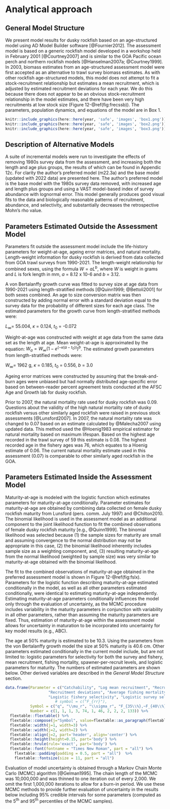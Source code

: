 # Analytical approach

## General Model Structure

We present model results for dusky rockfish based on an age-structured model using AD Model Builder software [@Fournier2012]. 
The assessment model is based on a generic rockfish model developed in a workshop held in February 2001 [@Courtney2007] and is similar to the GOA Pacific ocean perch and northern rockfish models [@Hanselman2007a; @Courtney1999]. 
In 2003, biomass estimates from an age-structured assessment model were first accepted as an alternative to trawl survey biomass estimates. 
As with other rockfish age-structured models, this model does not attempt to fit a stock-recruitment relationship but estimates a mean recruitment, which is adjusted by estimated recruitment deviations for each year. 
We do this because there does not appear to be an obvious stock-recruitment relationship in the model estimates, and there have been very high recruitments at low stock size (Figure 12-\@ref(fig:frecssb)).
The parameters, population dynamics, and equations of the model are in Box 1.


```r
knitr::include_graphics(here::here(year, 'safe', 'images', 'box1.png'))
knitr::include_graphics(here::here(year, 'safe', 'images', 'box2.png'))
knitr::include_graphics(here::here(year, 'safe', 'images', 'box3.png'))
```


## Description of Alternative Models

A suite of incremental models were run to investigate the effects of removing 1980s survey data from the assessment, and increasing both the length and age plus groups, the results of which can be found in Appendic 12c.
For clarity the author's preferred model (m22.3a) and the base model (updated with 2022 data) are presented here.
The author's preferred model is the base model with the 1980s survey data removed, with increased age and length plus groups and using a VAST model-based index of survey abundance with lognormal error.
This model generally produces good visual fits to the data and biologically reasonable patterns of recruitment, abundance, and selectivity, and substantially decreases the retrospective Mohn's rho value.




## Parameters Estimated Outside the Assessment Model

Parameters fit outside the assessment model include the life-history parameters for weight-at-age, ageing error matrices, and natural mortality. 
Length-weight information for dusky rockfish is derived from data collected from GOA trawl surveys from 1990-2021. 
The length-weight relationship for combined sexes, using the formula $W = aL^b$, where $W$ is weight in grams and $L$ is fork length in mm, $a$ = 8.12 x 10-6 and $b$ = 3.12.

A von Bertalanffy growth curve was fitted to survey size at age data from 1990-2021 using length-stratified methods [@Quinn1999; @Bettoli2001] for both sexes combined. 
An age to size conversion matrix was then constructed by adding normal error with a standard deviation equal to the survey data for the probability of different sizes for each age class. 
The estimated parameters for the growth curve from length-stratified methods were:

$L_\infty$= 55.004, $\kappa$ = 0.124, $t_0$ = -0.072


Weight-at-age was constructed with weight at age data from the same data set as the length at age. 
Mean weight-at-age is approximated by the equation: $W_a=W_\infty (1-e^(-\kappa(a-t_0 ) ) )^b$. 
The estimated growth parameters from length-stratified methods were:

$W_\infty$= 1962 g,  $\kappa$ = 0.185, $t_0$ = 0.556, $b$ = 3.0

Ageing error matrices were constructed by assuming that the break-and-burn ages were unbiased but had normally distributed age-specific error based on between-reader percent agreement tests conducted at the AFSC Age and Growth lab for dusky rockfish. 

Prior to 2007, the natural mortality rate used for dusky rockfish was 0.09. 
Questions about the validity of the high natural mortality rate of dusky rockfish versus other similarly aged rockfish were raised in previous stock assessments [@Lunsford2007]. 
In 2007, the natural mortality rate was changed to 0.07 based on an estimate calculated by @Malecha2007 using updated data. 
This method used the @Hoenig1983 empirical estimator for natural mortality based on maximum lifespan. 
Based on the highest age recorded in the trawl survey of 59 this estimate is 0.08. 
The highest recorded age in the fishery ages was 76, which equates to a Hoenig estimate of 0.06. 
The current natural mortality estimate used in this assessment (0.07) is comparable to other similarly aged rockfish in the GOA.

## Parameters Estimated Inside the Assessment Model

Maturity-at-age is modeled with the logistic function which estimates parameters for maturity-at-age conditionally. 
Parameter estimates for maturity-at-age are obtained by combining data collected on female dusky rockfish maturity from Lunsford (pers. comm. July 1997) and @Chilton2010. 
The binomial likelihood is used in the assessment model as an additional component to the joint likelihood function to fit the combined observations of female dusky rockfish maturity [e.g., @Quinn1999]. 
The binomial likelihood was selected because (1) the sample sizes for maturity are small and assuming convergence to the normal distribution may not be appropriate in this case, (2) the binomial likelihood inherently includes sample size as a weighting component, and, (3) resulting maturity-at-age from the normal likelihood (weighted by sample size) was very similar to maturity-at-age obtained with the binomial likelihood.

The fit to the combined observations of maturity-at-age obtained in the preferred assessment model is shown in Figure 12-\@ref(fig:fslx). 
Parameters for the logistic function describing maturity-at-age estimated conditionally in the model, as well as all other parameters estimated conditionally, were identical to estimating maturity-at-age independently. 
Estimating maturity-at-age parameters conditionally influences the model only through the evaluation of uncertainty, as the MCMC procedure includes variability in the maturity parameters in conjunction with variability in all other parameters, rather than assuming the maturity parameters are fixed. 
Thus, estimation of maturity-at-age within the assessment model allows for uncertainty in maturation to be incorporated into uncertainty for key model results (e.g., ABC). 

The age at 50% maturity is estimated to be 10.3. 
Using the parameters from the von Bertalanffy growth model the size at 50% maturity is 40.6 cm.
Other parameters estimated conditionally in the current model include, but are not limited to: logistic parameters for selectivity for both the survey and fishery, mean recruitment, fishing mortality, spawner-per-recruit levels, and logistic parameters for maturity. 
The numbers of estimated parameters are shown below. 
Other derived variables are described in the *General Model Structure* section.

```r


data.frame(Parameter = c("Catchability", "Log mean recruitment", "Recruitment variability", "Spawners per recruit levels",
                   "Recruitment deviations", "Average fishing mortality", "Fishing mortality deviations", 
                   "Logistic fishery selectivity", "Logistic survey selectivity", "Logistic maturity at age", "Total"),
                      # symbol = c("F_{rr}"),
           Symbol = c("q", "\\mu_r", "\\sigma_r", "F_{35\\%},~F_{40\\%},~F_{50\\%}", "\\tau_y", "\\mu_f", "\\phi_y", "a_{f50\\%}, \\gamma_f", "a_{s50\\%}, \\gamma_s", "a_{m50\\%}, \\gamma_m", "" ),
           Number = c(1, 1, 1, 3, 74, 1, 46, 2, 2, 2, 133)) %>% 
  flextable::flextable() %>% 
  flextable::compose(j="Symbol", value=flextable::as_paragraph(flextable::as_equation(Symbol))) %>% 
  flextable::width(j=1, width=3) %>% 
  flextable::width(j=2, width=2) %>% 
  flextable::align(j=2, part='header', align='center') %>% 
  flextable::height(height=0.15, part='body') %>% 
  flextable::hrule(rule='exact', part='body') %>% 
  flextable::font(fontname = "Times New Roman", part = "all") %>%
    flextable::padding(padding = 0.5, part = "all")  %>% 
    flextable::fontsize(size = 11, part = "all") 
```

Evaluation of model uncertainty is obtained through a Markov Chain Monte Carlo (MCMC) algorithm [@Gelman1995]. 
The chain length of the MCMC was 10,000,000 and was thinned to one iteration out of every 2,000. 
We omit the first 1,000,000 iterations to allow for a burn-in period. 
We use these MCMC methods to provide further evaluation of uncertainty in the results below including 95% credible intervals for some parameters (computed as the 5^th^ and 95^th^ percentiles of the MCMC samples).



